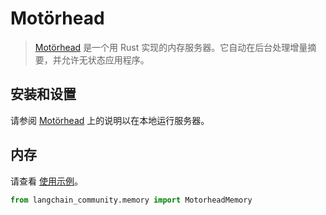 # Motörhead

>[Motörhead](https://github.com/getmetal/motorhead) 是一个用 Rust 实现的内存服务器。它自动在后台处理增量摘要，并允许无状态应用程序。

## 安装和设置

请参阅 [Motörhead](https://github.com/getmetal/motorhead) 上的说明以在本地运行服务器。


## 内存

请查看 [使用示例](/docs/integrations/memory/motorhead_memory)。

```python
from langchain_community.memory import MotorheadMemory
```

